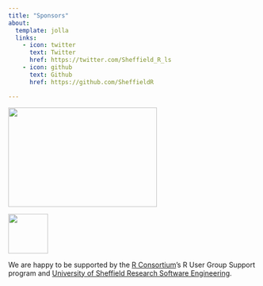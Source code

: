 ```yaml
---
title: "Sponsors"
about:
  template: jolla
  links:
    - icon: twitter
      text: Twitter
      href: https://twitter.com/Sheffield_R_ls
    - icon: github
      text: Github
      href: https://github.com/SheffieldR

---
```


::: {layout="[1, 1]"}

[![](/www/RConsortium.png){.fragment width="300" height="200"}](https://www.r-consortium.org)

[![](https://rse.shef.ac.uk/assets/images/logo/rse-logoonly-stroke.png){.fragment width="80" height="80"}](https://rse.shef.ac.uk)
:::

We are happy to be supported by the [R Consortium](https://www.r-consortium.org)'s R User Group Support program and [University of Sheffield Research Software Engineering](http://rse.shef.ac.uk/).
